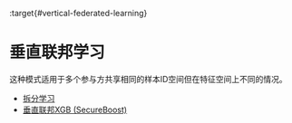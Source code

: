 :target{#vertical-federated-learning}

# 垂直联邦学习

这种模式适用于多个参与方共享相同的样本ID空间但在特征空间上不同的情况。

<TableOfContents>


  - [拆分学习](split_learning.mdx)
  - [垂直联邦XGB (SecureBoost)](tree.mdx)
</TableOfContents>
